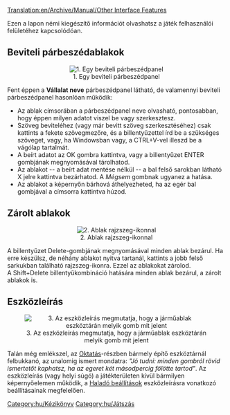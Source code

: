 [[Translation:en/Archive/Manual/Other Interface Features]]


Ezen a lapon némi kiegészítő információt olvashatsz a játék felhasználói felületéhez kapcsolódóan. 

==Beviteli párbeszédablakok==
<center>[[File:en/Ottdin1.png|center|frame|1. Egy beviteli párbeszédpanel]]</center>
Fent éppen a '''Vállalat neve''' párbeszédpanel látható, de valamennyi beviteli párbeszédpanel hasonlóan működik: 
* Az ablak címsorában a párbeszédpanel neve olvasható, pontosabban, hogy éppen milyen adatot viszel be vagy szerkesztesz. 
* Szöveg beviteléhez (vagy már bevitt szöveg szerkesztéséhez) csak kattints a fekete szövegmezőre, és a billentyűzettel írd be a szükséges szöveget, vagy, ha Windowsban vagy, a CTRL+V-vel illeszd be a vágólap tartalmát.
* A beírt adatot az OK gombra kattintva, vagy a billentyűzet ENTER gombjának megnyomásával tárolhatod. 
* Az ablakot -- a beírt adat mentése nélkül -- a bal felső sarokban látható X jelre kattintva bezárhatod. A ''Mégsem'' gombnak ugyanez a hatása. 
* Az ablakot a képernyőn bárhová áthelyezheted, ha az egér bal gombjával a címsorra kattintva húzod. 

==Zárolt ablakok==
<center>[[File:en/Sticky Thumbtack.png|center|frame|2. Ablak rajzszeg-ikonnal]]</center>
A billentyűzet Delete-gombjának megnyomásával minden ablak bezárul. Ha erre készülsz, de néhány ablakot nyitva tartanál, kattints a jobb felső sarkukban található rajzszeg-ikonra. Ezzel az ablakokat zárolod.<br />A Shift+Delete billentyűkombináció hatására minden ablak bezárul, a zárolt ablakok is.

==Eszközleírás==
<center>[[File:en/Tooltip.png|center|frame|3. Az eszközleírás megmutatja, hogy a járműablak eszköztárán melyik gomb mit jelent]]</center>
Talán még emlékszel, az [[hu/Manual/Tutorial/Main Page|Oktatás]]-részben bármely építő eszköztárnál felbukkanó, az unalomig ismert mondatra: ''"Jó tudni: minden gombról rövid ismertetőt kaphatsz, ha az egeret két másodpercig fölötte tartod"''.
Az eszközleírás (vagy helyi súgó) a játékterületen kívül bármilyen képernyőelemen működik, a [[hu/Haladó beállítások/Megjelenítés#megjelenites-egyeb-beallitasok|Haladó beállítások]] eszközleírásra vonatkozó beállításainak megfelelően.

[[Category:hu/Kézikönyv]]
[[Category:hu/Játszás]]